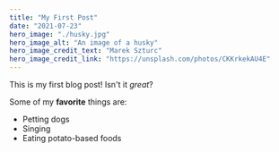 ```yaml
---
title: "My First Post"
date: "2021-07-23"
hero_image: "./husky.jpg"
hero_image_alt: "An image of a husky"
hero_image_credit_text: "Marek Szturc"
hero_image_credit_link: "https://unsplash.com/photos/CKKrkekAU4E"
---
```


This is my first blog post! Isn't it *great*?

Some of my **favorite** things are:

* Petting dogs
* Singing
* Eating potato-based foods